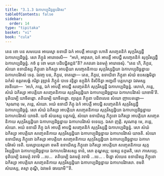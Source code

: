 ```yaml
---
title: "3.1.3 ឯកាហប្បដិច្ឆន្នបរិវាស"
tableOfContents: false
sidebar:
  order: 14
type: "tipitaka"
basket: "vi"
book: "cula"
---
```



<DynamicBreadcrumb />

<Division number="102" book="cula">

<Paragraph number="514" book="cula">
តេន ខោ បន សមយេន អាយស្មា ឧទាយី ឯកំ អាបត្តឹ អាបន្នោ ហោតិ សញ្ចេតនិកំ សុក្កវិស្សដ្ឋឹ ឯកាហប្បដិច្ឆន្នំ. សោ ភិក្ខូនំ អារោចេសិ—  “អហំ, អាវុសោ, ឯកំ អាបត្តឹ អាបជ្ជឹ សញ្ចេតនិកំ សុក្កវិស្សដ្ឋឹ ឯកាហប្បដិច្ឆន្នំ. កថំ នុ ខោ មយា បដិបជ្ជិតព្ពន៑”តិ? ភគវតោ ឯតមត្ថំ អារោចេសុំ. “តេន ហិ, ភិក្ខវេ, សំឃោ ឧទាយិស្ស ភិក្ខុនោ ឯកិស្សា អាបត្តិយា សញ្ចេតនិកាយ សុក្កវិស្សដ្ឋិយា ឯកាហប្បដិច្ឆន្នាយ ឯកាហបរិវាសំ ទេតុ. ឯវញ្ច បន, ភិក្ខវេ, ទាតព្ពោ—
</Paragraph>

<Paragraph number="515" book="cula">
តេន, ភិក្ខវេ, ឧទាយិនា ភិក្ខុនា សំឃំ ឧបសង្កមិត្វា ឯកំសំ ឧត្តរាសង្គំ ករិត្វា វុឌ្ឍានំ ភិក្ខូនំ បាទេ វន្ទិត្វា ឧក្កុដិកំ និសីទិត្វា អញ្ជលឹ បគ្គហេត្វា ឯវមស្ស វចនីយោ—  ‘អហំ, ភន្តេ, ឯកំ អាបត្តឹ អាបជ្ជឹ សញ្ចេតនិកំ សុក្កវិស្សដ្ឋឹ ឯកាហប្បដិច្ឆន្នំ. សោហំ, ភន្តេ, សំឃំ ឯកិស្សា អាបត្តិយា សញ្ចេតនិកាយ សុក្កវិស្សដ្ឋិយា ឯកាហប្បដិច្ឆន្នាយ ឯកាហបរិវាសំ យាចាមី’តិ. ទុតិយម្បិ យាចិតព្ពោ. តតិយម្បិ យាចិតព្ពោ. ព្យត្តេន ភិក្ខុនា បដិពលេន សំឃោ ញាបេតព្ពោ—
</Paragraph>

</Division>
<Division number="103" book="cula">

<Paragraph number="516" book="cula">
‘សុណាតុ មេ, ភន្តេ, សំឃោ. អយំ ឧទាយី ភិក្ខុ ឯកំ អាបត្តឹ អាបជ្ជិ សញ្ចេតនិកំ សុក្កវិស្សដ្ឋឹ ឯកាហប្បដិច្ឆន្នំ. សោ សំឃំ ឯកិស្សា អាបត្តិយា សញ្ចេតនិកាយ សុក្កវិស្សដ្ឋិយា ឯកាហប្បដិច្ឆន្នាយ ឯកាហបរិវាសំ យាចតិ. យទិ សំឃស្ស បត្តកល្លំ, សំឃោ ឧទាយិស្ស ភិក្ខុនោ ឯកិស្សា អាបត្តិយា សញ្ចេតនិកាយ សុក្កវិស្សដ្ឋិយា ឯកាហប្បដិច្ឆន្នាយ ឯកាហបរិវាសំ ទទេយ្យ. ឯសា ញត្តិ.
</Paragraph>

<Paragraph number="517" book="cula">
សុណាតុ មេ, ភន្តេ, សំឃោ. អយំ ឧទាយី ភិក្ខុ ឯកំ អាបត្តឹ អាបជ្ជិ សញ្ចេតនិកំ សុក្កវិស្សដ្ឋឹ ឯកាហប្បដិច្ឆន្នំ. សោ សំឃំ ឯកិស្សា អាបត្តិយា សញ្ចេតនិកាយ សុក្កវិស្សដ្ឋិយា ឯកាហប្បដិច្ឆន្នាយ ឯកាហបរិវាសំ យាចតិ. សំឃោ ឧទាយិស្ស ភិក្ខុនោ ឯកិស្សា អាបត្តិយា សញ្ចេតនិកាយ សុក្កវិស្សដ្ឋិយា ឯកាហប្បដិច្ឆន្នាយ ឯកាហបរិវាសំ ទេតិ. យស្សាយស្មតោ ខមតិ ឧទាយិស្ស ភិក្ខុនោ ឯកិស្សា អាបត្តិយា សញ្ចេតនិកាយ សុក្កវិស្សដ្ឋិយា ឯកាហប្បដិច្ឆន្នាយ ឯកាហបរិវាសស្ស ទានំ, សោ តុណ្ហស្ស; យស្ស នក្ខមតិ, សោ ភាសេយ្យ.
</Paragraph>

<Paragraph number="518" book="cula">
ទុតិយម្បិ ឯតមត្ថំ វទាមិ …បេ…  តតិយម្បិ ឯតមត្ថំ វទាមិ …បេ… .
</Paragraph>

<Paragraph number="519" book="cula">
ទិន្នោ សំឃេន ឧទាយិស្ស ភិក្ខុនោ ឯកិស្សា អាបត្តិយា សញ្ចេតនិកាយ សុក្កវិស្សដ្ឋិយា ឯកាហប្បដិច្ឆន្នាយ ឯកាហបរិវាសោ. ខមតិ សំឃស្ស, តស្មា តុណ្ហី, ឯវមេតំ ធារយាមី’”តិ.
</Paragraph>
</Division>
